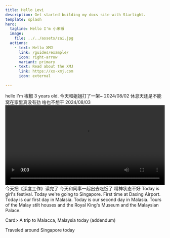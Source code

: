 ```yaml
---
title: Hello Levi
description: Get started building my docs site with Starlight.
template: splash
hero:
  tagline: Hello I'm 小米椒
  image:
    file: ../../assets/zai.jpg
  actions:
    - text: Hello XMJ
      link: /guides/example/
      icon: right-arrow
      variant: primary
    - text: Read about the XMJ
      link: https://xx-xmj.com
      icon: external 
	  
---
```




<CardGrid stagger>
<Card>
	hello I'm 椒椒  3 years old.
 </Card>

 <Card>
	今天和姐姐打了一架~  2024/08/02
 </Card>

 <Card>
	休息天还是不能窝在家里真没有劲 啥也不想干  2024/08/03
 </Card>

  <Card>
     <video width="100%" controls>
      <source src="//player.bilibili.com/player.html?isOutside=true&aid=112903197953532&bvid=BV1zZiFeDEk8&cid=500001638059611&p=1" type="video/mp4" />
      可可爱爱小米椒
    </video>
  </Card>

  <Card>
      今天把《深度工作》读完了
  </Card>

   <Card>
      今天和同事一起出去吃饭了
  </Card>
  <Card>
      精神状态不好
  </Card>

  <Card>
      Today is girl's festival.
  </Card>

<Card>
      Today we're going to Singapore. First time at Daxing Airport.
  </Card>

<Card>
      Today is our first day in Malasia.
  </Card>

 
 <Card>
      Today is our second day in Malasia.
      Tours of the Malay stilt houses and the Royal King's Museum and the Malaysian Palace.
  </Card>

Card>
      A trip to Malacca, Malaysia today (addendum)
  </Card>

<Card>
      Traveled around Singapore today
  </Card>

 

</CardGrid>
